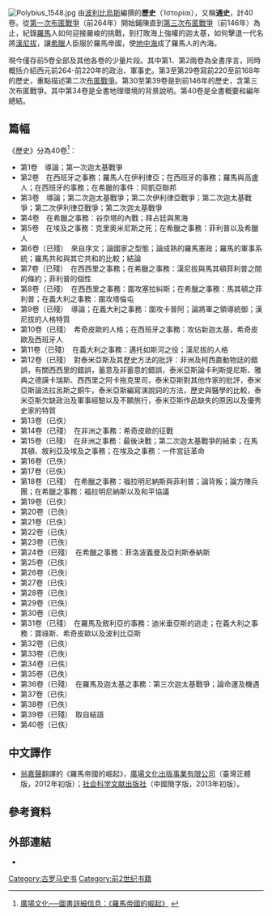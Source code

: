 {{inappropriate tone|time=2013-04-14T16:07:48+00:00}}
[[File:Polybius_1548.jpg|thumb]]
由[[波利比烏斯|波利比烏斯]]編撰的'''歷史'''（Ἱστορίαι），又稱'''通史'''，計40卷。從[[第一次布匿戰爭|第一次布匿戰爭]]（前264年）開始鋪陳直到[[第三次布匿戰爭|第三次布匿戰爭]]（前146年）為止，紀錄[[羅馬|羅馬]]人如何迎接嚴峻的挑戰，到打敗海上強權的迦太基，如何擊退一代名將[[漢尼拔|漢尼拔]]，讓[[希臘|希臘]]人臣服於羅馬帝國，使[[地中海|地中海]]成了羅馬人的內海。

現今僅存前5卷全部及其他各卷的少量片段。其中第1、第2兩卷為全書序言，同時概括介紹西元前264-前220年的政治、軍事史。第3至第29卷寫前220至前168年的歷史，重點描述第二次[[布匿戰爭|布匿戰爭]]。第30至第39卷是到前146年的歷史，含第三次布匿戰爭。其中第34卷是全書地理環境的背景說明。第40卷是全書概要和編年總結。

== 篇幅 ==
《歷史》分為40卷<ref>[http://www.bookrep.com.tw/product/goods_detail.php?goods_id=2596 廣場文化──圖書詳細信息：《羅馬帝國的崛起》] {{Wayback|url=http://www.bookrep.com.tw/product/goods_detail.php?goods_id=2596|date=20160304185632}}</ref>：

*第1卷　導論；第一次迦太基戰爭
*第2卷　在西班牙之事務；羅馬人在伊利律亞；在西班牙的事務；羅馬與高盧人；在西班牙的事務；在希臘的事件：阿凱亞聯邦
*第3卷　導論；第二次迦太基戰爭；第二次伊利律亞戰爭；第二次迦太基戰爭；第二次伊利律亞戰爭；第二次迦太基戰爭
*第4卷　在希臘之事務：谷奈塔的內戰；拜占廷與黑海
*第5卷　在埃及之事務：克里奧米尼斯之死；在希臘之事務：菲利普以及希臘人
*第6卷（已殘）　來自序文；論國家之型態；論成熟的羅馬憲政；羅馬的軍事系統；羅馬共和與其它共和的比較；結論
*第7卷（已殘）　在西西里之事務；在希臘之事務：漢尼拔與馬其頓菲利普之間的條約；菲利普的個性
*第8卷（已殘）　在西西里之事務：圍攻塞拉糾斯；在希臘之事務：馬其頓之菲利普；在義大利之事務：圍攻塔倫屯
*第9卷（已殘）　導論；在義大利之事務：圍攻卡普阿；論將軍之領導統御；漢尼拔的人格特質
*第10卷（已殘）　希奇皮歐的人格；在西班牙之事務：攻佔新迦太基，希奇皮歐及西班牙人
*第11卷（已殘）　在義大利之事務：邁托如斯河之役；漢尼拔的人格
*第12卷（已殘）　對泰米亞斯及其歷史方法的批評：非洲及柯西嘉動物誌的錯誤，有關西西里的錯誤，蓄意及非蓄意的錯誤，泰米亞斯論卡利斯提尼斯、雅典之德謨卡瑞斯、西西里之阿卡拖克里司，泰米亞斯對其他作家的批評，泰米亞斯論法拉呂斯之銅牛，泰米亞斯編寫演說詞的方法，歷史與醫學的比較，泰米亞斯欠缺政治及軍事經驗以及不願旅行，泰米亞斯作品缺失的原因以及優秀史家的特質
*第13卷（已佚）
*第14卷（已殘）　在非洲之事務：希奇皮歐的征戰
*第15卷（已殘）　在非洲之事務：最後決戰；第二次迦太基戰爭的結束；在馬其頓、敘利亞及埃及之事務；在埃及之事務：一件宮廷革命
*第16卷（已佚）
*第17卷（已佚）
*第18卷（已殘）　在希臘之事務：福拉明尼納斯與菲利普；論背叛；論方陣兵團；在希臘之事務：福拉明尼納斯以及和平協議
*第19卷（已佚）
*第20卷（已佚）
*第21卷（已佚）
*第22卷（已佚）
*第23卷（已佚）
*第24卷（已殘）　在希臘之事務：菲洛波義曼及亞利斯泰納斯
*第25卷（已佚）
*第26卷（已佚）
*第27卷（已佚）
*第28卷（已佚）
*第29卷（已佚）
*第30卷（已佚）
*第31卷（已殘）　在羅馬及敘利亞的事務：迪米垂亞斯的逃走；在義大利之事務：寶祿斯、希奇皮歐以及波利比亞斯
*第32卷（已佚）
*第33卷（已佚）
*第34卷（已佚）
*第35卷（已佚）
*第36卷（已殘）　在羅馬及迦太基之事務：第三次迦太基戰爭；論命運及機遇
*第37卷（已佚）
*第38卷（已佚）
*第39卷（已殘）　取自結語
*第40卷（已佚）

== 中文譯作 ==
*[[翁嘉聲|翁嘉聲]]翻譯的《羅馬帝國的崛起》，[[廣場文化出版事業有限公司|廣場文化出版事業有限公司]]（臺灣正體版，2012年初版）；[[社会科学文献出版社|社会科学文献出版社]]（中國簡字版，2013年初版）。

== 參考資料 ==
{{reflist}}

== 外部連結 ==
* {{Cite journal| issn = 1002-5332| issue = 04| pages = 6–9| last = 易宁| title = 波利比乌斯的普世史观念| journal = 史学史研究| accessdate = 2022-04-20| date = 2007| url = https://kns.cnki.net/kcms/detail/detail.aspx?dbcode=CJFD&dbname=CJFD2007&filename=SYSJ200704005}}

[[Category:古罗马史书|Category:古罗马史书]]
[[Category:前2世纪书籍|Category:前2世纪书籍]]